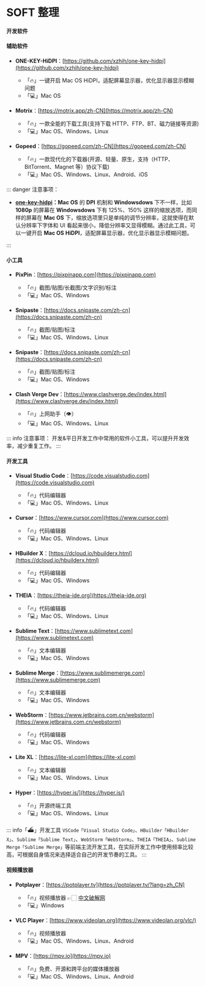# SOFT 整理

#### 开发软件

#### 辅助软件

-   **ONE-KEY-HiDPI**：[https://github.com/xzhih/one-key-hidpi](https://github.com/xzhih/one-key-hidpi)

    -   「🔥」一键开启 Mac OS HiDPI，适配屏幕显示器，优化显示器显示模糊问题
    -   「💻」Mac OS

-   **Motrix**：[https://motrix.app/zh-CN](https://motrix.app/zh-CN)

    -   「🔥」一款全能的下载工具(支持下载 HTTP、FTP、BT、磁力链接等资源)
    -   「💻」Mac OS、Windows、Linux

-   **Gopeed**：[https://gopeed.com/zh-CN](https://gopeed.com/zh-CN)

    -   「🔥」一款现代化的下载器(开源、轻量、原生，支持（HTTP、BitTorrent、Magnet 等）协议下载)
    -   「💻」Mac OS、Windows、Linux、Android、iOS

::: danger 注意事项：

-   [**one-key-hidpi**](https://github.com/xzhih/one-key-hidpi/blob/master/README-zh.md)**：Mac OS** 的 **DPI** 机制和 **Windowsdows** 下不一样，比如 **1080p** 的屏幕在 **Windowsdows** 下有 125%、150% 这样的缩放选项，而同样的屏幕在 **Mac OS** 下，缩放选项里只是单纯的调节分辨率，这就使得在默认分辨率下字体和 UI 看起来很小，降低分辨率又显得模糊。通过此工具，可以一键开启 **Mac OS** **HiDPI**，适配屏幕显示器，优化显示器显示模糊问题。

:::

#### 小工具

-   **PixPin**：[https://pixpinapp.com](https://pixpinapp.com)

    -   「🔥」截图/贴图/长截图/文字识别/标注
    -   「💻」Mac OS、Windows

-   **Snipaste**：[https://docs.snipaste.com/zh-cn](https://docs.snipaste.com/zh-cn)

    -   「🔥」截图/贴图/标注
    -   「💻」Mac OS、Windows、Linux

-   **Snipaste**：[https://docs.snipaste.com/zh-cn](https://docs.snipaste.com/zh-cn)

    -   「🔥」截图/贴图/标注
    -   「💻」Mac OS、Windows

-   **Clash Verge Dev**：[https://www.clashverge.dev/index.html](https://www.clashverge.dev/index.html)

    -   「🔥」上网助手（👁）
    -   「💻」Mac OS、Windows、Linux

::: info 注意事项：
开发&平日开发工作中常用的软件小工具，可以提升开发效率，减少重复工作。
:::

#### 开发工具

-   **Visual Studio Code**：[https://code.visualstudio.com](https://code.visualstudio.com)

    -   「🔥」代码编辑器
    -   「💻」Mac OS、Windows、Linux

-   **Cursor**：[https://www.cursor.com](https://www.cursor.com)

    -   「🔥」代码编辑器
    -   「💻」Mac OS、Windows、Linux

-   **HBuilder X**：[https://dcloud.io/hbuilderx.html](https://dcloud.io/hbuilderx.html)

    -   「🔥」代码编辑器
    -   「💻」Mac OS、Windows

-   **THEIA**：[https://theia-ide.org](https://theia-ide.org)

    -   「🔥」代码编辑器
    -   「💻」Mac OS、Windows、Linux

-   **Sublime Text**：[https://www.sublimetext.com](https://www.sublimetext.com)

    -   「🔥」文本编辑器
    -   「💻」Mac OS、Windows

-   **Sublime Merge**：[https://www.sublimemerge.com](https://www.sublimemerge.com)

    -   「🔥」文本编辑器
    -   「💻」Mac OS、Windows

-   **WebStorm**：[https://www.jetbrains.com.cn/webstorm](https://www.jetbrains.com.cn/webstorm)

    -   「🔥」代码编辑器
    -   「💻」Mac OS、Windows

-   **Lite XL**：[https://lite-xl.com](https://lite-xl.com)

    -   「🔥」文本编辑器
    -   「💻」Mac OS、Windows、Linux

-   **Hyper**：[https://hyper.is/](https://hyper.is/)

    -   「🔥」开源终端工具
    -   「💻」Mac OS、Windows、Linux

::: info「⛴」开发工具
`VSCode「Visual Studio Code」`、`HBuilder「HBuilder X」`、`Sublime「Sublime Text」`、`WebStorm「WebStorm」`、`THEIA「THEIA」`、`Sublime Merge「Sublime Merge」`等前端主流开发工具，在实际开发工作中使用频率比较高，可根据自身情况来选择适合自己的开发节奏的工具。
:::

#### 视频播放器

-   **Potplayer**：[https://potplayer.tv](https://potplayer.tv/?lang=zh_CN)

    -   「🔥」视频播放器 👉🏻 [中文破解网](http://www.potplayercn.com)
    -   「💻」Windows

-   **VLC Player**：[https://www.videolan.org](https://www.videolan.org/vlc/)

    -   「🔥」视频播放器
    -   「💻」Mac OS、Windows、Linux、Android

-   **MPV**：[https://mpv.io](https://mpv.io)

    -   「🔥」免费、开源和跨平台的媒体播放器
    -   「💻」Mac OS、Windows、Linux、Android
